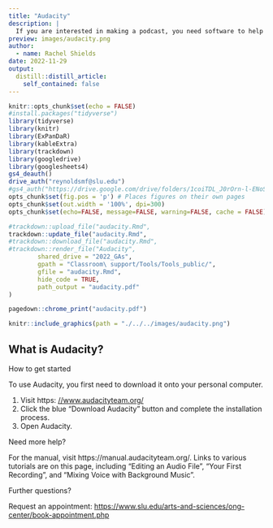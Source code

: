 ```yaml
---
title: "Audacity"
description: |
  If you are interested in making a podcast, you need software to help you edit and arrange your sound files. Audacity is free, open source, cross-platform audio software.
preview: images/audacity.png
author:
  - name: Rachel Shields 
date: 2022-11-29
output:
  distill::distill_article:
    self_contained: false
---
```


```r
knitr::opts_chunk$set(echo = FALSE)
#install.packages("tidyverse")
library(tidyverse)
library(knitr)
library(ExPanDaR)
library(kableExtra)
library(trackdown)
library(googledrive)
library(googlesheets4)
gs4_deauth()
drive_auth("reynoldsmf@slu.edu")
#gs4_auth("https://drive.google.com/drive/folders/1coiTDL_J0rOrn-l-ENoSTlVHTYQSyac3?usp=sharing")
opts_chunk$set(fig.pos = 'p') # Places figures on their own pages
opts_chunk$set(out.width = '100%', dpi=300)
opts_chunk$set(echo=FALSE, message=FALSE, warning=FALSE, cache = FALSE)

#trackdown::upload_file("audacity.Rmd",
trackdown::update_file("audacity.Rmd",
#trackdown::download_file("audacity.Rmd",
#trackdown::render_file("Audacity",
		shared_drive = "2022_GAs",
		gpath = "Classroom\ support/Tools/Tools_public/",
		gfile = "audacity.Rmd",
		hide_code = TRUE,
		path_output = "audacity.pdf"
)

pagedown::chrome_print("audacity.pdf")

```

```r
knitr::include_graphics(path = "./../../images/audacity.png")
```

## What is Audacity?

How to get started

To use Audacity, you first need to download it onto your personal computer.

1. Visit https: [//www.audacityteam.org/](//www.audacityteam.org/)
2. Click the blue “Download Audacity” button and complete the installation process.
3. Open Audacity.

Need more help?

For the manual, visit https://manual.audacityteam.org/. Links to various tutorials are on this page, including “Editing an Audio File”, “Your First Recording”, and “Mixing Voice with Background Music”. 

Further questions?

Request an appointment: [https://www.slu.edu/arts-and-sciences/ong-center/book-appointment.php](https://www.slu.edu/arts-and-sciences/ong-center/book-appointment.php)






